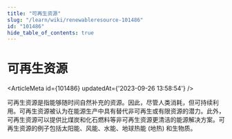 ```yaml
---
title: "可再生资源"
slug: "/learn/wiki/renewableresource-101486"
id: "101486"
hide_table_of_contents: true
---
```



# 可再生资源

<ArticleMeta id={101486} updatedAt={'2023-09-26 13:58:54'} />
<div className='border-solid border-b border-t-0 my-4 border-[var(--ifm-color-gray-300)]' />

可再生资源是指能够随时间自然补充的资源。因此，尽管人类消耗，但可持续利用。可再生资源被认为在能源生产中具有替代非可再生或有限资源的潜力。此外，可再生资源可以提供比煤炭和化石燃料等非可再生资源更清洁的能源解决方案。可再生资源的例子包括太阳能、风能、水能、地球热能 (地热) 和生物质。
